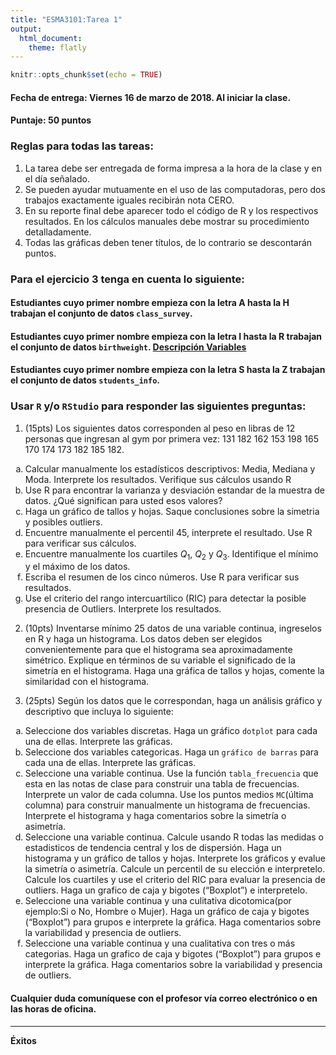 ```yaml
---
title: "ESMA3101:Tarea 1"
output:
  html_document:
    theme: flatly 
---
```

```r
knitr::opts_chunk$set(echo = TRUE)
```

#### **Fecha de entrega:** Viernes 16 de marzo de 2018. Al iniciar la clase. 

#### **Puntaje:** 50 puntos 

### Reglas para todas las tareas: 


1. La tarea debe ser entregada de forma impresa a la hora de la clase y en el día señalado.
2. Se pueden ayudar mutuamente en el uso de las computadoras, pero dos trabajos exactamente iguales recibirán nota CERO.
3. En su reporte final debe aparecer todo el código de R y los respectivos resultados. En los cálculos manuales debe mostrar su procedimiento detalladamente.
4. Todas las gráficas deben tener títulos, de lo contrario se descontarán puntos.



### Para el ejercicio 3 tenga en cuenta lo siguiente:

#### Estudiantes cuyo **primer nombre** empieza con la letra **A** hasta la **H** trabajan el conjunto de datos `class_survey`.

#### Estudiantes cuyo **primer nombre** empieza con la letra **I** hasta la **R** trabajan el conjunto de datos `birthweight`. [Descripción Variables](http://www.statlab.uni-heidelberg.de/data/linmod/birthweight.html)

#### Estudiantes cuyo **primer nombre** empieza con la letra **S** hasta la **Z** trabajan el conjunto de datos `students_info`.



### Usar `R` y/o `RStudio` para responder las siguientes preguntas:



1.  (15pts) Los siguientes datos corresponden al peso en libras de 12 personas que ingresan al gym por primera vez: 131 182 162 153 198 165 170 174 173 182 185 182.

  a. Calcular manualmente los estadísticos descriptivos: Media, Mediana y Moda. Interprete los resultados. Verifique sus cálculos usando R
  b. Use R para encontrar la varianza y desviación estandar de la muestra de datos. ¿Qué significan para usted esos valores?
  c. Haga un gráfico de tallos y hojas. Saque conclusiones sobre la simetria y posibles outliers.
  d. Encuentre manualmente el percentil 45, interprete el resultado. Use R para verificar sus cálculos.
  e. Encuentre manualmente los cuartiles $Q_1$, $Q_2$ y $Q_3$. Identifique el mínimo y el máximo de los datos.
  f. Escriba el resumen de los cinco números. Use R para verificar sus resultados.
  g. Use el criterio del rango intercuartílico (RIC) para detectar la posible presencia de Outliers. Interprete los resultados.
  

2.  (10pts) Inventarse mínimo 25 datos de una variable continua, ingreselos en R y haga un histograma. Los datos deben ser elegidos convenientemente para que el histograma sea aproximadamente simétrico. Explique en términos de su variable el significado de la simetría en el histograma. Haga una gráfica de tallos y hojas, comente la similaridad con el histograma.

3.  (25pts) Según los  datos que le correspondan, haga un análisis gráfico y descriptivo que incluya lo siguiente:

  a. Seleccione dos  variables discretas. Haga un gráfico `dotplot` para cada una de ellas. Interprete las gráficas.
  b. Seleccione dos variables categoricas. Haga un `gráfico de barras` para cada una de ellas. Interprete las gráficas.
  c. Seleccione una variable continua. Use la función `tabla_frecuencia` que esta en las notas de clase para construir una tabla de frecuencias. Interprete un valor de cada columna. Use los puntos medios `MC`(última columna) para construir manualmente un histograma de frecuencias. Interprete el histograma y haga comentarios sobre la simetría o asimetría. 
  c. Seleccione una variable continua. Calcule usando R todas las medidas o estadisticos de tendencia central y los de dispersión. Haga un histograma y un gráfico de tallos y hojas. Interprete los gráficos y evalue la simetría o asimetría. Calcule un percentil de su elección e interpretelo. Calcule los cuartiles y use el criterio del RIC para evaluar la presencia de outliers. Haga un grafico de caja y bigotes ("Boxplot") e interpretelo.
  d. Seleccione una variable continua y una culitativa dicotomica(por ejemplo:Si o No, Hombre o Mujer). Haga un gráfico de caja y bigotes ("Boxplot") para grupos e interprete la gráfica. Haga comentarios sobre la variabilidad y presencia de outliers.
  e. Seleccione una variable continua y una cualitativa con tres o más  categorias. Haga un grafico de caja y bigotes ("Boxplot") para grupos e interprete la gráfica. Haga comentarios sobre la variabilidad y presencia de outliers.

#### Cualquier duda comuníquese con el profesor vía correo electrónico o en las horas de oficina. 


-----------------
**Éxitos**



